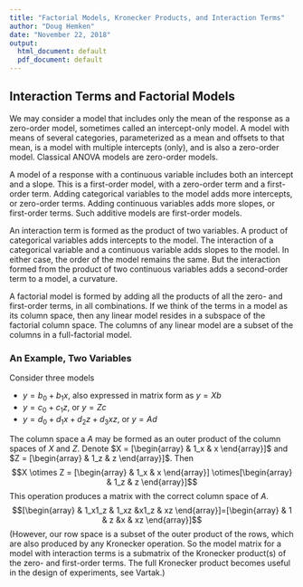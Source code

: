 ```yaml
---
title: "Factorial Models, Kronecker Products, and Interaction Terms"
author: "Doug Hemken"
date: "November 22, 2018"
output:
  html_document: default
  pdf_document: default
---
```


## Interaction Terms and Factorial Models

We may consider a model that includes only the mean of the response as a zero-order model,
sometimes called an intercept-only model.
A model with means of several categories, parameterized as a mean and offsets to that mean,
is a model with multiple intercepts (only), and is also a zero-order model.  Classical
ANOVA models are zero-order models.

A model of a response with a continuous variable includes both an intercept and a slope.
This is a first-order model, with a zero-order term and a first-order term.  Adding
categorical variables to the model adds more intercepts, or zero-order terms.  Adding
continuous variables adds more slopes, or first-order terms.  Such additive models
are first-order models.

An interaction term is formed as the product of two variables.  A product of categorical
variables adds intercepts to the model.  The interaction of a categorical variable and
a continuous variable adds slopes to the model.  In either case, the order of the model
remains the same.  But the interaction formed from the product of two continuous variables
adds a second-order term to a model, a curvature.

A factorial model is formed by adding all the products of all the zero- and first-order
terms, in all combinations.  If we think of the terms in a model as its column space, then
any linear model resides in a subspace of the factorial column space.  The columns of any 
linear model are a subset of the columns in a full-factorial model.

### An Example, Two Variables

Consider three models

- $y = b_0 + b_1x$, also expressed in matrix form as $y = Xb$
- $y = c_0 + c_1z$, or $y=Zc$
- $y = d_0 + d_1x +d_2z + d_3xz$, or $y=Ad$

The column space a $A$ may be formed as an outer product of the column spaces of
$X$ and $Z$.  Denote $X = [\begin{array} & 1_x & x \end{array}]$ and
$Z = [\begin{array} & 1_z & z \end{array}]$.  Then
$$X \otimes Z = [\begin{array} & 1_x & x \end{array}] \otimes[\begin{array} & 1_z & z \end{array}]$$
This operation produces a matrix with the correct column space of $A$. 
$$[\begin{array} & 1_x1_z & 1_xz &x1_z & xz \end{array}]=[\begin{array} & 1 & z &x & xz \end{array}]$$
(However, our row space is a subset of the outer product of the rows, which are also
produced by any Kronecker operation.  So the model matrix for a model with interaction
terms is a submatrix of the Kronecker product(s) of the zero- and first-order terms.  The
full Kronecker product becomes useful in the design of experiments, see Vartak.)